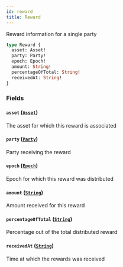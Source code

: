 ```yaml
---
id: reward
title: Reward
---
```



Reward information for a single party

```graphql
type Reward {
  asset: Asset!
  party: Party!
  epoch: Epoch!
  amount: String!
  percentageOfTotal: String!
  receivedAt: String!
}
```


### Fields

#### `asset` ([`Asset`](/docs/testnet/graphql/objects/asset))

The asset for which this reward is associated


#### `party` ([`Party`](/docs/testnet/graphql/objects/party))

Party receiving the reward


#### `epoch` ([`Epoch`](/docs/testnet/graphql/objects/epoch))

Epoch for which this reward was distributed


#### `amount` ([`String`](/docs/testnet/graphql/scalars/string))

Amount received for this reward


#### `percentageOfTotal` ([`String`](/docs/testnet/graphql/scalars/string))

Percentage out of the total distributed reward


#### `receivedAt` ([`String`](/docs/testnet/graphql/scalars/string))

Time at which the rewards was received




